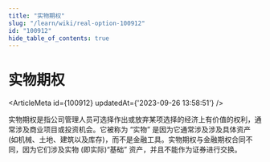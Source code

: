 ```yaml
---
title: "实物期权"
slug: "/learn/wiki/real-option-100912"
id: "100912"
hide_table_of_contents: true
---
```



# 实物期权

<ArticleMeta id={100912} updatedAt={'2023-09-26 13:58:51'} />
<div className='border-solid border-b border-t-0 my-4 border-[var(--ifm-color-gray-300)]' />

实物期权是指公司管理人员可选择作出或放弃某项选择的经济上有价值的权利，通常涉及商业项目或投资机会。它被称为 “实物” 是因为它通常涉及涉及具体资产 (如机械、土地、建筑以及库存)，而不是金融工具。实物期权与金融期权合同不同，因为它们涉及实物 (即实际)“基础” 资产，并且不能作为证券进行交换。
